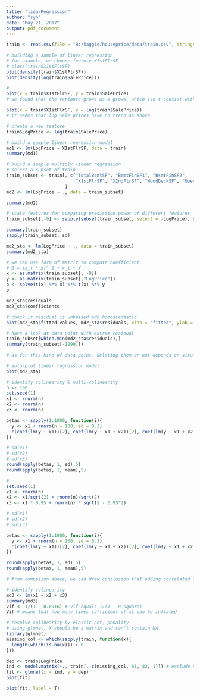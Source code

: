 ```yaml
---
title: "liearRegression"
author: "syh"
date: "May 21, 2017"
output: pdf_document
---
```


```r
train <- read.csv(file = "H:/kaggle/houseprice/data/train.csv", stringsAsFactors = FALSE)
```

```r
# building a sample of linear regression
# for example, we choose feature X1stFlrSF
# class(train$X1stFlrSF)
plot(density(train$X1stFlrSF))
plot(density(log(train$SalePrice)))
```

```r
# 
plot(x = train$X1stFlrSF, y = train$SalePrice)
# we found that the variance grows as x grows, which isn't consist with our assumption that var[error|X = x] is constant whatever x

plot(x = train$X1stFlrSF, y = log(train$SalePrice))
# it seems that log sale prices have no trend as above
```

```r
# create a new feature
train$LogPrice <- log(train$SalePrice)
```

```r
# build a sample linear regression model
md1 <- lm(LogPrice ~ X1stFlrSF, data = train)
summary(md1)
```

```r
# build a sample multiply linear regression
# select a subset of train
train_subset <- train[, c("TotalBsmtSF", "BsmtFinSF1", "BsmtFinSF2", 
                          "X1stFlrSF", "X2ndFlrSF", "WoodDeckSF", "OpenPorchSF",                            "LowQualFinSF", "LogPrice")
                      ]
md2 <- lm(LogPrice ~ ., data = train_subset)
```


```r
summary(md2)
```

```r
# scale features for comparing prediction power of different features
train_subset[,-9] <- sapply(subset(train_subset, select = -LogPrice), scale)
```

```r
summary(train_subset)
sapply(train_subset, sd)
```

```r
md2_sta <- lm(LogPrice ~ ., data = train_subset)
summary(md2_sta)
```

```r
# we can use form of matrix to compute coefficient
# B = (x_t * x)^-1 * x_t * Y
x <- as.matrix(train_subset[, -9])
y <- as.matrix(train_subset[,"LogPrice"])
b <- solve(t(x) %*% x) %*% t(x) %*% y
b
```

```r
md2_sta$residuals
md2_sta$coefficients
```


```r
# check if residual is unbaised adn homoscedastic
plot(md2_sta$fitted.values, md2_sta$residuals, xlab = "fitted", ylab = "residual")
```

```r
# have a look at data point with extrem residual
train_subset[which.min(md2_sta$residuals),]
summary(train_subset[-1299,])
```

```r
# as for this kind of data point, deleting them or not depends on situation.
```

```r
# auto-plot linear regression model
plot(md2_sta)
```

```r
# identify colinearity & multi-colinearity
n <- 100
set.seed(1)
x1 <- rnorm(n)
x2 <- rnorm(n)
x3 <- rnorm(n)

betas <- sapply(1:1000, function(i){
  y <- x1 + rnorm(n = 100, sd = 0.3)
  c(coef(lm(y ~ x1))[2], coef(lm(y ~ x1 + x2))[2], coef(lm(y ~ x1 + x2 + x3))[2])
})

```

```r
# sd(x1)
# sd(x2)
# sd(x3)
round(apply(betas, 1, sd),5)
round(apply(betas, 1, mean),5)
```


```r
# 
set.seed(1)
x1 <- rnorm(n)
x2 <- x1/sqrt(2) + rnorm(n)/sqrt(2)
x3 <- x1 * 0.95 + rnorm(n) * sqrt(1 - 0.95^2)

# sd(x1)
# sd(x2)
# sd(x3)

betas <- sapply(1:1000, function(i){
  y <- x1 + rnorm(n = 100, sd = 0.3)
  c(coef(lm(y ~ x1))[2], coef(lm(y ~ x1 + x2))[2], coef(lm(y ~ x1 + x2 + x3))[2])
})

```

```r
round(apply(betas, 1, sd),5)
round(apply(betas, 1, mean),5)
```

```r
# from compasion above, we can draw conclusion that adding correlated features will make variance of coefficience inflated.
```

```r
# identify colinearity
md3 <- lm(x1 ~ x2 + x3)
summary(md3)
Vif <- 1/(1 - 0.8916) # vif equals 1/(1 - R square)
Vif # means that how many times cofficient of x1 can be inflated
```

```r
# resolve colinearity by elastic net, penality
# using glmnet, X should be a matrix and can't contain NA
library(glmnet)
missing_col <- which(sapply(train, function(x){
  length(which(is.na(x))) > 0 
}))

dep <- train$LogPrice
ind <- model.matrix(~., train[,-c(missing_col, 81, 82, 1)]) # exclude saleprice, id
fit <- glmnet(x = ind, y = dep)
plot(fit)
```

```r
plot(fit, label = T)
```

